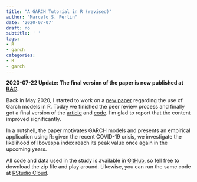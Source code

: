 ```yaml
---
title: "A GARCH Tutorial in R (revised)"
author: "Marcelo S. Perlin"
date: '2020-07-07'
draft: no
subtitle: ' '
tags:
- R
- garch
categories:
- R
- garch
---
```


**2020-07-22 Update: The final version of the paper is now published at [RAC](https://rac.anpad.org.br/index.php/rac/article/view/1420?fbclid=IwAR0D0N5RBmeX92sXY22r8RWPDjlVjM00p-DjuufSrYf9WgOf9JhOcGoUS1Q).**

Back in May 2020, I started to work on a [new paper](https://www.msperlin.com/blog/post/2020-03-29-garch-tutorial-in-r/) regarding the use of Garch models in R. Today we finished the peer review process and finally got a final version of the [article](https://docs.google.com/document/d/1eHuKsp3-GokyjOwr0PZ_dNnVTzmSS4PCPMzI9LfUclI/edit?usp=sharing) and [code](https://github.com/msperlin/GARCH-RAC). I'm glad to report that the content improved significantly. 

In a nutshell, the paper motivates GARCH models and presents an empirical application using R: given the recent COVID-19 crisis, we investigate the likelihood of Ibovespa index reach its peak value once again in the upcoming years. 

All code and data used in the study is available in [GitHub](https://github.com/msperlin/GARCH-RAC), so fell free to download the zip file and play around. Likewise, you can run the same code at [RStudio Cloud](https://rstudio.cloud/project/1371589).

